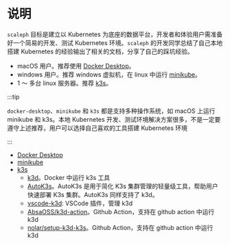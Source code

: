# 说明

`scaleph` 目标是建立以 Kubernetes 为底座的数据平台，开发者和体验用户需准备好一个简易的开发、测试 Kubernetes 环境。`scaleph` 的开发同学总结了自己本地搭建 Kubernetes 的经验输出了相关的文档，分享了自己的踩坑经验。

* macOS 用户。推荐使用 [Docker Desktop](./docker-desktop)。
* windows 用户。推荐 windows 虚拟机，在 linux 中运行 [minikube](./minikube)。
* 1 ～ 多台 linux 服务器。推荐 [k3s](./k3s)。

:::tip

`docker-desktop`、`minikube` 和 `k3s` 都是支持多种操作系统，如 macOS 上运行 minikube 和 k3s。本地 Kubernetes 开发、测试环境解决方案很多，不是一定要遵守上述推荐，用户可以选择自己喜欢的工具搭建 Kubernetes 环境

:::

* [Docker Desktop](https://docs.docker.com/desktop/)
* [minikube](https://minikube.sigs.k8s.io/docs/start/)
* [k3s](https://docs.k3s.io/zh/)
  * [k3d](https://k3d.io/v5.6.0/#related-projects)。Docker 中运行 k3s 工具
  * [AutoK3s](https://github.com/cnrancher/autok3s)。AutoK3s 是用于简化 K3s 集群管理的轻量级工具，帮助用户快速部署 K3s 集群。AutoK3s 同样支持了 k3d。
  * [vscode-k3d](https://github.com/inercia/vscode-k3d/): VSCode 插件，管理 k3d
  * [AbsaOSS/k3d-action](https://github.com/AbsaOSS/k3d-action)。Github Action，支持在 github action 中运行 k3d
  * [nolar/setup-k3d-k3s](https://github.com/nolar/setup-k3d-k3s)。Github Action，支持在 github action 中运行 k3d
